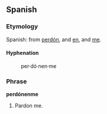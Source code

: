 ==Spanish==

===Etymology===
Spanish: from [[perdón#Spanish|perdón]], and [[en#Spanish|en]], and [[me#Spanish|me]].

====Hyphenation====
:per&middot;dó&middot;nen&middot;me

===Phrase===
'''perdónenme'''

# Pardon me.